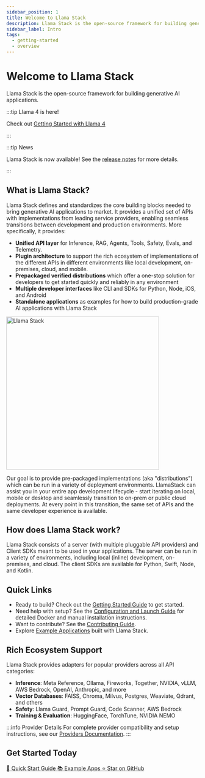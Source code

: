```yaml
---
sidebar_position: 1
title: Welcome to Llama Stack
description: Llama Stack is the open-source framework for building generative AI applications
sidebar_label: Intro
tags:
  - getting-started
  - overview
---
```


# Welcome to Llama Stack

Llama Stack is the open-source framework for building generative AI applications.

:::tip Llama 4 is here!

Check out [Getting Started with Llama 4](https://colab.research.google.com/github/llamastack/llama-stack/blob/main/docs/getting_started_llama4.ipynb)

:::

:::tip News

Llama Stack is now available! See the [release notes](https://github.com/llamastack/llama-stack/releases) for more details.

:::


## What is Llama Stack?

Llama Stack defines and standardizes the core building blocks needed to bring generative AI applications to market. It provides a unified set of APIs with implementations from leading service providers, enabling seamless transitions between development and production environments. More specifically, it provides:

- **Unified API layer** for Inference, RAG, Agents, Tools, Safety, Evals, and Telemetry.
- **Plugin architecture** to support the rich ecosystem of implementations of the different APIs in different environments like local development, on-premises, cloud, and mobile.
- **Prepackaged verified distributions** which offer a one-stop solution for developers to get started quickly and reliably in any environment
- **Multiple developer interfaces** like CLI and SDKs for Python, Node, iOS, and Android
- **Standalone applications** as examples for how to build production-grade AI applications with Llama Stack

<img src="/img/llama-stack.png" alt="Llama Stack" width="400px" />

Our goal is to provide pre-packaged implementations (aka "distributions") which can be run in a variety of deployment environments. LlamaStack can assist you in your entire app development lifecycle - start iterating on local, mobile or desktop and seamlessly transition to on-prem or public cloud deployments. At every point in this transition, the same set of APIs and the same developer experience is available.

## How does Llama Stack work?

Llama Stack consists of a server (with multiple pluggable API providers) and Client SDKs meant to be used in your applications. The server can be run in a variety of environments, including local (inline) development, on-premises, and cloud. The client SDKs are available for Python, Swift, Node, and Kotlin.

## Quick Links


- Ready to build? Check out the [Getting Started Guide](/docs/getting_started/quickstart) to get started.
- Need help with setup? See the [Configuration and Launch Guide](./getting_started/configuring_and_launching_llama_stack) for detailed Docker and manual installation instructions.
- Want to contribute? See the [Contributing Guide](https://github.com/llamastack/llama-stack/blob/main/CONTRIBUTING.md).
- Explore [Example Applications](https://github.com/llamastack/llama-stack-apps) built with Llama Stack.

## Rich Ecosystem Support

Llama Stack provides adapters for popular providers across all API categories:

- **Inference**: Meta Reference, Ollama, Fireworks, Together, NVIDIA, vLLM, AWS Bedrock, OpenAI, Anthropic, and more
- **Vector Databases**: FAISS, Chroma, Milvus, Postgres, Weaviate, Qdrant, and others
- **Safety**: Llama Guard, Prompt Guard, Code Scanner, AWS Bedrock
- **Training & Evaluation**: HuggingFace, TorchTune, NVIDIA NEMO

:::info Provider Details
For complete provider compatibility and setup instructions, see our [Providers Documentation](https://llamastack.github.io/docs/providers/).
:::

## Get Started Today

<div style={{display: 'flex', gap: '1rem', flexWrap: 'wrap', margin: '2rem 0'}}>
  <a href="/docs/getting_started/quickstart"
     style={{
       background: 'var(--ifm-color-primary)',
       color: 'white',
       padding: '0.75rem 1.5rem',
       borderRadius: '0.5rem',
       textDecoration: 'none',
       fontWeight: 'bold'
     }}>
    🚀 Quick Start Guide
  </a>
  <a href="https://github.com/llamastack/llama-stack-apps"
     style={{
       border: '2px solid var(--ifm-color-primary)',
       color: 'var(--ifm-color-primary)',
       padding: '0.75rem 1.5rem',
       borderRadius: '0.5rem',
       textDecoration: 'none',
       fontWeight: 'bold'
     }}>
    📚 Example Apps
  </a>
  <a href="https://github.com/llamastack/llama-stack"
     style={{
       border: '2px solid #666',
       color: '#666',
       padding: '0.75rem 1.5rem',
       borderRadius: '0.5rem',
       textDecoration: 'none',
       fontWeight: 'bold'
     }}>
    ⭐ Star on GitHub
  </a>
</div>
